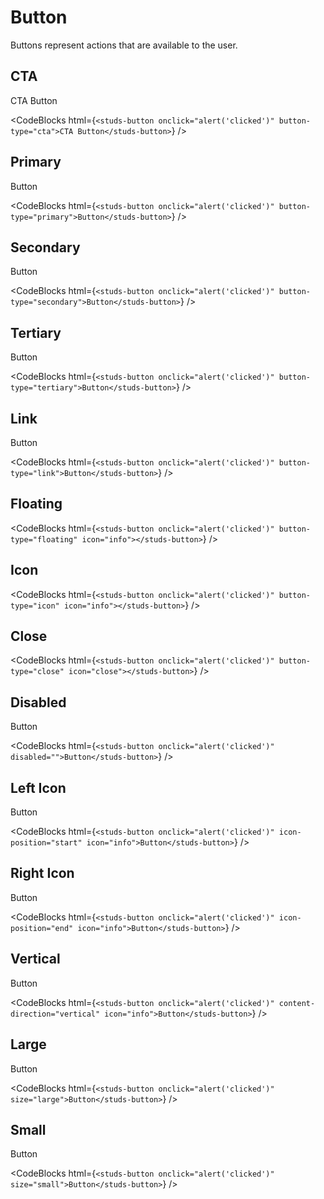 # Button

Buttons represent actions that are available to the user.

## CTA

<studs-button onclick="alert('clicked')" button-type="cta">CTA Button</studs-button>

<CodeBlocks
  html={`
<studs-button onclick="alert('clicked')" button-type="cta">CTA Button</studs-button>
  `}
/>

## Primary

<studs-button onclick="alert('clicked')" button-type="primary">Button</studs-button>

<CodeBlocks
  html={`
<studs-button onclick="alert('clicked')" button-type="primary">Button</studs-button>
  `}
/>

## Secondary

<studs-button onclick="alert('clicked')" button-type="secondary">Button</studs-button>

<CodeBlocks
  html={`
<studs-button onclick="alert('clicked')" button-type="secondary">Button</studs-button>
  `}
/>

## Tertiary

<studs-button onclick="alert('clicked')" button-type="tertiary">Button</studs-button>

<CodeBlocks
  html={`
<studs-button onclick="alert('clicked')" button-type="tertiary">Button</studs-button>
  `}
/>

## Link

<studs-button onclick="alert('clicked')" button-type="link">Button</studs-button>

<CodeBlocks
  html={`
<studs-button onclick="alert('clicked')" button-type="link">Button</studs-button>
  `}
/>

## Floating

<studs-button onclick="alert('clicked')" button-type="floating" icon="info"></studs-button>

<CodeBlocks
  html={`
<studs-button onclick="alert('clicked')" button-type="floating" icon="info"></studs-button>
  `}
/>

## Icon

<studs-button onclick="alert('clicked')" button-type="icon" icon="info"></studs-button>

<CodeBlocks
  html={`
<studs-button onclick="alert('clicked')" button-type="icon" icon="info"></studs-button>
  `}
/>

## Close

<studs-button onclick="alert('clicked')" button-type="close" icon="close"></studs-button>

<CodeBlocks
  html={`
<studs-button onclick="alert('clicked')" button-type="close" icon="close"></studs-button>
  `}
/>

## Disabled

<studs-button onclick="alert('clicked')" disabled="">Button</studs-button>

<CodeBlocks
  html={`
<studs-button onclick="alert('clicked')" disabled="">Button</studs-button>
  `}
/>

## Left Icon

<studs-button onclick="alert('clicked')" icon-position="start" icon="info">Button</studs-button>

<CodeBlocks
  html={`
<studs-button onclick="alert('clicked')" icon-position="start" icon="info">Button</studs-button>
  `}
/>

## Right Icon

<studs-button onclick="alert('clicked')" icon-position="end" icon="info">Button</studs-button>

<CodeBlocks
  html={`
<studs-button onclick="alert('clicked')" icon-position="end" icon="info">Button</studs-button>
  `}
/>

## Vertical

<studs-button onclick="alert('clicked')" content-direction="vertical" icon="info">Button</studs-button>

<CodeBlocks
  html={`
<studs-button onclick="alert('clicked')" content-direction="vertical" icon="info">Button</studs-button>
  `}
/>

## Large

<studs-button onclick="alert('clicked')" size="large">Button</studs-button>

<CodeBlocks
  html={`
<studs-button onclick="alert('clicked')" size="large">Button</studs-button>
  `}
/>

## Small

<studs-button onclick="alert('clicked')" size="small">Button</studs-button>

<CodeBlocks
  html={`
<studs-button onclick="alert('clicked')" size="small">Button</studs-button>
  `}
/>
